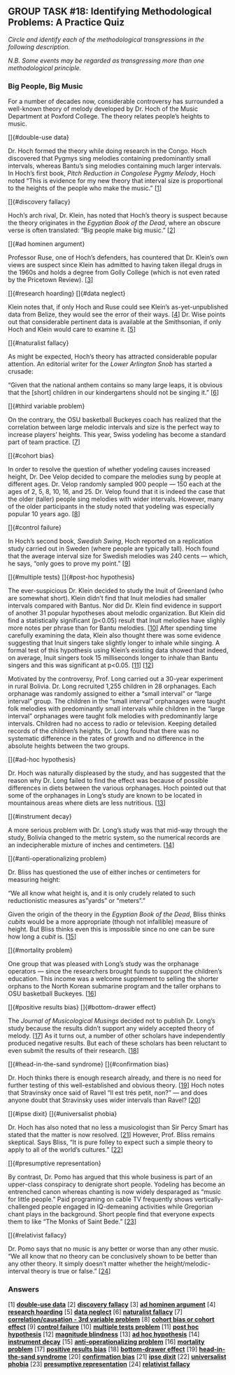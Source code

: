 


## [GROUP TASK #18:]{.small} Identifying Methodological Problems: A Practice Quiz

*Circle and identify each of the methodological transgressions in the
following description.*

*N.B. Some events may be regarded as transgressing more than one
methodological principle.*

### Big People, Big Music

For a number of decades now, considerable controversy has surrounded
a well-known theory of melody developed by Dr. Hoch of the Music
Department at Poxford College. The theory relates people's heights
to music.

[]{#double-use data}

Dr. Hoch formed the theory while doing research in the Congo. Hoch
discovered that Pygmys sing melodies containing predominantly small
intervals, whereas Bantu's sing melodies containing much larger
intervals. In Hoch's first book, *Pitch Reduction in Congolese Pygmy
Melody*, Hoch noted "This is evidence for my new theory that
interval size is proportional to the heights of the people who make
the music." [[1](#1)]

[]{#discovery fallacy}

Hoch's arch rival, Dr. Klein, has noted that Hoch's theory is
suspect because the theory originates in the *Egyptian Book of the
Dead*, where an obscure verse is often translated: "Big people make
big music." [[2](#2)]

[]{#ad hominen argument}

Professor Ruse, one of Hoch's defenders, has countered that Dr.
Klein's own views are suspect since Klein has admitted to having
taken illegal drugs in the 1960s and holds a degree from Golly
College (which is not even rated by the Pricetown Review).
[[3](#3)]

[]{#research hoarding} []{#data neglect}

Klein notes that, if only Hoch and Ruse could see Klein's
as-yet-unpublished data from Belize, they would see the error of
their ways. [[4](#4)] Dr. Wise points out that considerable
pertinent data is available at the Smithsonian, if only Hoch and
Klein would care to examine it. [[5](#5)]

[]{#naturalist fallacy}

As might be expected, Hoch's theory has attracted considerable
popular attention. An editorial writer for the *Lower Arlington
Snob* has started a crusade:

"Given that the national anthem contains so many large leaps, it
is obvious that the [short] children in our kindergartens should
not be singing it." [[6](#6)]

[]{#third variable problem}

On the contrary, the OSU basketball Buckeyes coach has realized that
the correlation between large melodic intervals and size is the
perfect way to increase players' heights. This year, Swiss yodeling
has become a standard part of team practice. [[7](#7)]

[]{#cohort bias}

In order to resolve the question of whether yodeling causes
increased height, Dr. Dee Velop decided to compare the melodies sung
by people at different ages. Dr. Velop randomly sampled 900 people
--- 150 each at the ages of 2, 5, 8, 10, 16, and 25. Dr. Velop found
that it is indeed the case that the older (taller) people sing
melodies with wider intervals. However, many of the older
participants in the study noted that yodeling was especially popular
10 years ago. [[8](#8)]

[]{#control failure}

In Hoch's second book, *Swedish Swing*, Hoch reported on a
replication study carried out in Sweden (where people are typically
tall). Hoch found that the average interval size for Swedish
melodies was 240 cents --- which, he says, "only goes to prove my
point." [[9](#9)]

[]{#multiple tests} []{#post-hoc hypothesis}

The ever-suspicious Dr. Klein decided to study the Inuit of
Greenland (who are somewhat short). Klein didn't find that Inuit
melodies had smaller intervals compared with Bantus. Nor did Dr.
Klein find evidence in support of another 31 popular hypotheses
about melodic organization. But Klein did find a statistically
significant (p<0.05) result that Inuit melodies have slighly more
notes per phrase than for Bantu melodies. [[10](#10)] After
spending time carefully examining the data, Klein also thought there
was some evidence suggesting that Inuit singers take slightly longer
to inhale while singing. A formal test of this hypothesis using
Klein's existing data showed that indeed, on average, Inuit singers
took 15 milliseconds longer to inhale than Bantu singers and this
was significant at p<0.05. [[11](#11)] [[12](#12)]

Motivated by the controversy, Prof. Long carried out a 30-year
experiment in rural Bolivia. Dr. Long recruited 1,255 children in 28
orphanages. Each orphanage was randomly assigned to either a "small
interval" or "large interval" group. The children in the "small
interval" orphanages were taught folk melodies with predominantly
small intervals while children in the "large interval" orphanages
were taught folk melodies with predominantly large intervals.
Children had no access to radio or television. Keeping detailed
records of the children's heights, Dr. Long found that there was no
systematic difference in the rates of growth and no difference in
the absolute heights between the two groups.

[]{#ad-hoc hypothesis}

Dr. Hoch was naturally displeased by the study, and has suggested
that the reason why Dr. Long failed to find the effect was because
of possible differences in diets between the various orphanages.
Hoch pointed out that some of the orphanages in Long's study are
known to be located in mountainous areas where diets are less
nutritious. [[13](#13)]

[]{#instrument decay}

A more serious problem with Dr. Long's study was that mid-way
through the study, Bolivia changed to the metric system, so the
numerical records are an indecipherable mixture of inches and
centimeters. [[14](#14)]

[]{#anti-operationalizing problem}

Dr. Bliss has questioned the use of either inches or centimeters for
measuring height:

"We all know what height is, and it is only crudely related to
such reductionistic measures as "yards" or "meters"."

Given the origin of the theory in the *Egyptian Book of the Dead*,
Bliss thinks *cubits* would be a more appropriate (though not
infallible) measure of height. But Bliss thinks even this is
impossible since no one can be sure how long a *cubit* is.
[[15](#15)]

[]{#mortality problem}

One group that was pleased with Long's study was the orphanage
operators --- since the researchers brought funds to support the
children's education. This income was a welcome supplement to
selling the shorter orphans to the North Korean submarine program
and the taller orphans to OSU basketball Buckeyes. [[16](#16)]

[]{#positive results bias} []{#bottom-drawer effect}

The *Journal of Musicological Musings* decided not to publish Dr.
Long's study because the results didn't support any widely accepted
theory of melody. [[17](#17)] As it turns out, a number of other
scholars have independently produced negative results. But each of
these scholars has been reluctant to even submit the results of
their research. [[18](#18)]

[]{#head-in-the-sand syndrome} []{#confirmation bias}

Dr. Hoch thinks there is enough research already, and there is no
need for further testing of this well-established and obvious
theory. [[19](#19)] Hoch notes that Stravinsky once said of Ravel
"Il est trés petit, non?" --- and does anyone doubt that Stravinsky
uses wider intervals than Ravel? [[20](#20)]

[]{#ipse dixit} []{#universalist phobia}

Dr. Hoch has also noted that no less a musicologist than Sir Percy
Smart has stated that the matter is now resolved. [[21](#21)]
However, Prof. Bliss remains skeptical. Says Bliss, "It is pure
folley to expect such a simple theory to apply to all of the world's
cultures." [[22](#22)]

[]{#presumptive representation}

By contrast, Dr. Pomo has argued that this whole business is part of
an upper-class conspiracy to denigrate short people. Yodeling has
become an entrenched canon whereas chanting is now widely desparaged
as "music for little people." Paid programing on cable TV frequently
shows vertically-challenged people engaged in IQ-demeaning
activities while Gregorian chant plays in the background. Short
people find that everyone expects them to like "The Monks of Saint
Bede." [[23](#23)]

[]{#relativist fallacy}

Dr. Pomo says that no music is any better or worse than any other
music. "We all know that no theory can be conclusively shown to be
better than any other theory. It simply doesn't matter whether the
height/melodic-interval theory is true or false." [[24](#24)]

### Answers

[[1]]{#1} [**double-use
data**](potholes.html#double-use%20data)
[[2]]{#2} [**discovery
fallacy**](potholes.html#discovery%20fallacy)
[[3]]{#3} [**ad hominen argument**](potholes.html#ad%20hominen)
[[4]]{#4} [**research
hoarding**](potholes.html#research%20hoarding)
[[5]]{#5} [**data neglect**](potholes.html#data%20neglect)
[[6]]{#6} [**naturalist
fallacy**](potholes.html#naturalist%20fallacy)
[[7]]{#7} [**correlation/causation - 3rd variable
problem**](potholes.html#third%20variable%20problem)
[[8]]{#8} [**cohort bias or cohort
effect**](potholes.html#cohort%20bias)
[[9]]{#9} [**control
failure**](potholes.html#control%20failure)
[[10]]{#10} [**multiple tests
problem**](potholes.html#multiple%20tests)
[[11]]{#11} [**post hoc
hypothesis**](potholes.html#post-hoc%20hypothesis)
[[12]]{#12} [**magnitude
blindness**](potholes.html#magnitude%20blindness)
[[13]]{#13} [**ad hoc
hypothesis**](potholes.html#ad-hoc%20hypothesis)
[[14]]{#14} [**instrument
decay**](potholes.html#instrument%20decay)
[[15]]{#15} [**anti-operationalizing
problem**](potholes.html#anti-operationalizing%20problem)
[[16]]{#16} [**mortality
problem**](potholes.html#mortality%20problem)
[[17]]{#17} [**positive results
bias**](potholes.html#positive%20results%20bias)
[[18]]{#18} [**bottom-drawer
effect**](potholes.html#bottom-drawer%20effect)
[[19]]{#19} [**head-in-the-sand
syndrome**](potholes.html#head-in-the-sand%20syndrome)
[[20]]{#20} [**confirmation
bias**](potholes.html#confirmation%20bias)
[[21]]{#21} [**ipse dixit**](potholes.html#ipse%20dixit)
[[22]]{#22} [**universalist
phobia**](potholes.html#universalist%20phobia)
[[23]]{#23} [**presumptive
representation**](potholes.html#presumptive%20representation)
[[24]]{#24} [**relativist
fallacy**](potholes.html#relativist%20fallacy)
